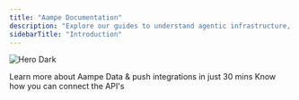 ```yaml
---
title: "Aampe Documentation"
description: "Explore our guides to understand agentic infrastructure, integrate Aampe, and access API references to get started fast."
sidebarTitle: "Introduction"
---
```


<img
  className="hidden dark:block"
  src="/images/hero-dark.png"
  alt="Hero Dark"
/>

<Card title="Knowledge Hub" href="/knowledge-hub/introduction" img="/images/KnowMore.webp" cta="See Details">
  Learn more about Aampe
</Card>

 

<Card title="Integration" href="/integration/introduction" img="/images/Integrations.webp" cta="See Details">
  Data & push integrations in just 30 mins
</Card>

 

<Card title="Api Reference" href="/api-reference/introduction" img="/images/API.webp" cta="See Details">
  Know how you can connect the API's
</Card>